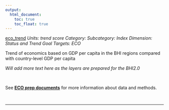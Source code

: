 ```yaml
---
output:
  html_document:
    toc: true
    toc_float: true
---
```


[eco_trend](https://github.com/OHI-Science/bhi/blob/master/baltic/layers/eco_trend_scores_bhi2015.csv)
*Units: trend score*
*Category:*
*Subcategory:*
*Index Dimension: Status and Trend*
*Goal Targets: ECO*

Trend of economics based on GDP per capita in the BHI regions compared with country-level GDP per capita

*Will add more text here as the layers are prepared for the BHI2.0*

<br>

See [**ECO prep documents**](https://github.com/OHI-Science/bhi-1.0-archive/blob/draft/baltic2015/prep/ECO/eco_prep.md) for more information about data and methods.

<br>

--- 
